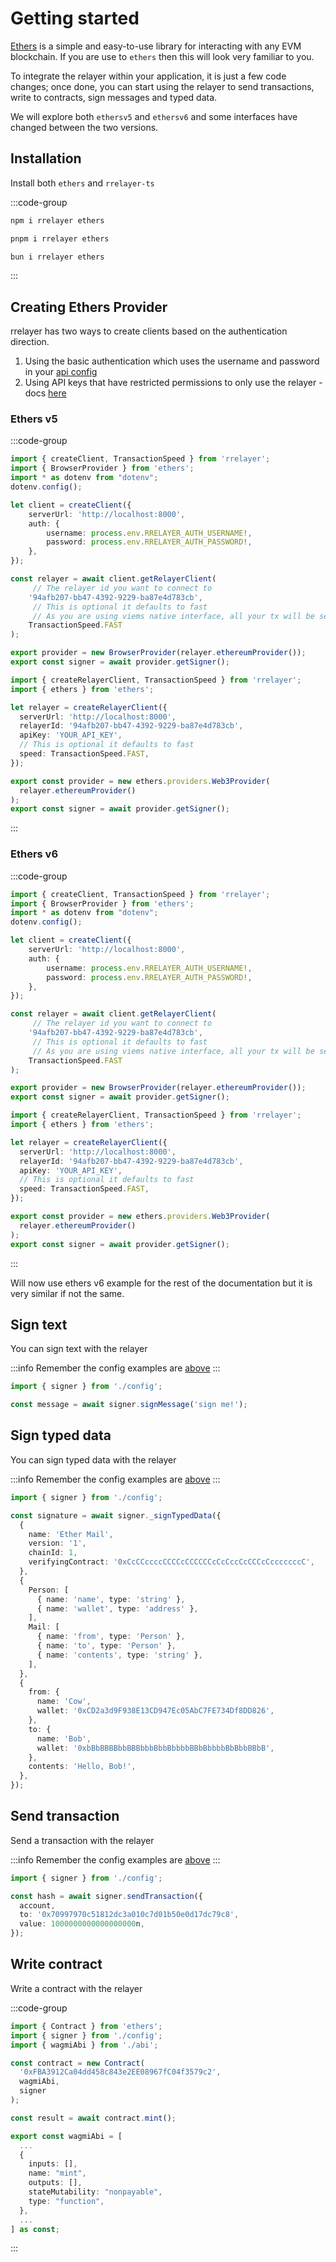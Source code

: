 # Getting started

[Ethers](https://docs.ethers.org) is a simple and easy-to-use library for interacting with any EVM blockchain.
If you are use to `ethers` then this will look very familiar to you.

To integrate the relayer within your application, it is just a few code changes; once done,
you can start using the relayer to send transactions, write to contracts, sign messages and typed data.

We will explore both `ethersv5` and `ethersv6` and some interfaces have changed between the two versions.

## Installation

Install both `ethers` and `rrelayer-ts`

:::code-group

```bash [npm]
npm i rrelayer ethers
```

```bash [pnpm]
pnpm i rrelayer ethers
```

```bash [bun]
bun i rrelayer ethers
```

:::

## Creating Ethers Provider

rrelayer has two ways to create clients based on the authentication direction.

1. Using the basic authentication which uses the username and password in your [api config](/config/api-config)
2. Using API keys that have restricted permissions to only use the relayer - docs [here](config/networks/api-keys)

### Ethers v5

:::code-group

```ts [Basic Auth - config.ts]
import { createClient, TransactionSpeed } from 'rrelayer';
import { BrowserProvider } from 'ethers';
import * as dotenv from "dotenv";
dotenv.config();

let client = createClient({
    serverUrl: 'http://localhost:8000',
    auth: {
        username: process.env.RRELAYER_AUTH_USERNAME!,
        password: process.env.RRELAYER_AUTH_PASSWORD!,
    },
});

const relayer = await client.getRelayerClient(
     // The relayer id you want to connect to
    '94afb207-bb47-4392-9229-ba87e4d783cb',
     // This is optional it defaults to fast
     // As you are using viems native interface, all your tx will be sent at this speed
    TransactionSpeed.FAST
);

export provider = new BrowserProvider(relayer.ethereumProvider());
export const signer = await provider.getSigner();
```

```ts [API Key - config.ts]
import { createRelayerClient, TransactionSpeed } from 'rrelayer';
import { ethers } from 'ethers';

let relayer = createRelayerClient({
  serverUrl: 'http://localhost:8000',
  relayerId: '94afb207-bb47-4392-9229-ba87e4d783cb',
  apiKey: 'YOUR_API_KEY',
  // This is optional it defaults to fast
  speed: TransactionSpeed.FAST,
});

export const provider = new ethers.providers.Web3Provider(
  relayer.ethereumProvider()
);
export const signer = await provider.getSigner();
```

:::

### Ethers v6

:::code-group

```ts [Basic Auth - config.ts]
import { createClient, TransactionSpeed } from 'rrelayer';
import { BrowserProvider } from 'ethers';
import * as dotenv from "dotenv";
dotenv.config();

let client = createClient({
    serverUrl: 'http://localhost:8000',
    auth: {
        username: process.env.RRELAYER_AUTH_USERNAME!,
        password: process.env.RRELAYER_AUTH_PASSWORD!,
    },
});

const relayer = await client.getRelayerClient(
     // The relayer id you want to connect to
    '94afb207-bb47-4392-9229-ba87e4d783cb',
     // This is optional it defaults to fast
     // As you are using viems native interface, all your tx will be sent at this speed
    TransactionSpeed.FAST
);

export provider = new BrowserProvider(relayer.ethereumProvider());
export const signer = await provider.getSigner();
```

```ts [API Key - config.ts]
import { createRelayerClient, TransactionSpeed } from 'rrelayer';
import { ethers } from 'ethers';

let relayer = createRelayerClient({
  serverUrl: 'http://localhost:8000',
  relayerId: '94afb207-bb47-4392-9229-ba87e4d783cb',
  apiKey: 'YOUR_API_KEY',
  // This is optional it defaults to fast
  speed: TransactionSpeed.FAST,
});

export const provider = new ethers.providers.Web3Provider(
  relayer.ethereumProvider()
);
export const signer = await provider.getSigner();
```

:::

Will now use ethers v6 example for the rest of the documentation but it is very similar if not the same.

## Sign text

You can sign text with the relayer

:::info
Remember the config examples are [above](/integration/sdk/framework-guides/typescript/ethers#creating-ethers-provider)
:::

```ts [example]
import { signer } from './config';

const message = await signer.signMessage('sign me!');
```

## Sign typed data

You can sign typed data with the relayer

:::info
Remember the config examples are [above](/integration/sdk/framework-guides/typescript/ethers#creating-ethers-provider)
:::

```ts [example]
import { signer } from './config';

const signature = await signer._signTypedData({
  {
    name: 'Ether Mail',
    version: '1',
    chainId: 1,
    verifyingContract: '0xCcCCccccCCCCcCCCCCCcCcCccCcCCCcCcccccccC',
  },
  {
    Person: [
      { name: 'name', type: 'string' },
      { name: 'wallet', type: 'address' },
    ],
    Mail: [
      { name: 'from', type: 'Person' },
      { name: 'to', type: 'Person' },
      { name: 'contents', type: 'string' },
    ],
  },
  {
    from: {
      name: 'Cow',
      wallet: '0xCD2a3d9F938E13CD947Ec05AbC7FE734Df8DD826',
    },
    to: {
      name: 'Bob',
      wallet: '0xbBbBBBBbbBBBbbbBbbBbbbbBBbBbbbbBbBbbBBbB',
    },
    contents: 'Hello, Bob!',
  },
});
```

## Send transaction

Send a transaction with the relayer

:::info
Remember the config examples are [above](/integration/sdk/framework-guides/typescript/ethers#creating-ethers-provider)
:::

```ts [example]
import { signer } from './config';

const hash = await signer.sendTransaction({
  account,
  to: '0x70997970c51812dc3a010c7d01b50e0d17dc79c8',
  value: 1000000000000000000n,
});
```

## Write contract

Write a contract with the relayer

:::code-group

```ts [example]
import { Contract } from 'ethers';
import { signer } from './config';
import { wagmiAbi } from './abi';

const contract = new Contract(
  '0xFBA3912Ca04dd458c843e2EE08967fC04f3579c2',
  wagmiAbi,
  signer
);

const result = await contract.mint();
```

```ts [abi]
export const wagmiAbi = [
  ...
  {
    inputs: [],
    name: "mint",
    outputs: [],
    stateMutability: "nonpayable",
    type: "function",
  },
  ...
] as const;
```

:::

